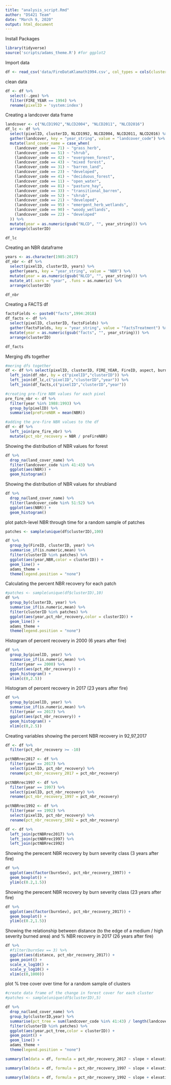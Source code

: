 ```yaml
---
title: "analysis_script.Rmd"
author: "DS421 Team"
date: "March 9, 2020"
output: html_document
---
```

Install Packages
```r
library(tidyverse)
source('scripts/adams_theme.R') #for ggplot2
```


Import data
```r
df <- read_csv('data/FireDataKlamath1994.csv', col_types = cols(clusterID = col_factor()))
```

clean data
```r
df <- df %>%
  select(-.geo) %>%
  filter(FIRE_YEAR == 1994) %>%
  rename(pixelID = 'system:index')
```


Creating a landcover data frame
```r
landcover <- c("NLCD1992","NLCD2004", "NLCD2011", "NLCD2016")
df_lc <- df %>%
  select(pixelID, clusterID, NLCD1992, NLCD2004, NLCD2011, NLCD2016) %>%
  gather(landcover, key = "year_string", value = "landcover_code") %>%
  mutate(land_cover_name = case_when(
    (landcover_code == 71) ~ "grass_herb",
    (landcover_code == 51) ~ "shrub",
    (landcover_code == 42) ~ "evergreen_forest",
    (landcover_code == 43) ~ "mixed forest",
    (landcover_code == 31) ~ "barren_land",
    (landcover_code == 23) ~ "developed",
    (landcover_code == 41) ~ "deciduous_forest",
    (landcover_code == 11) ~ "open_water",
    (landcover_code == 81) ~ "pasture_hay",
    (landcover_code == 33) ~ "transitional_barren",
    (landcover_code == 52) ~ "shrub",
    (landcover_code == 21) ~ "developed",
    (landcover_code == 95) ~ "emergent_herb_wetlands",
    (landcover_code == 90) ~ "woody_wetlands",
    (landcover_code == 22) ~ "developed"
  )) %>%
  mutate(year = as.numeric(gsub("NLCD", "", year_string))) %>%
  arrange(clusterID)

df_lc
```


Creating an NBR dataframe
```r
years <- as.character(1985:2017)
df_nbr <- df %>%
  select(pixelID, clusterID, years) %>%
  gather(years, key = "year_string", value = "NBR") %>%
  mutate(year = as.numeric(gsub("NLCD", "", year_string))) %>%
  mutate_at(.vars = "year", .funs = as.numeric) %>%
  arrange(clusterID)

df_nbr
```


Creating a FACTS df
```r
factsFields <- paste0("facts",1994:2018)
df_facts <- df %>%
  select(pixelID, clusterID, factsFields) %>%
  gather(factsFields, key = "year_string", value = "factsTreatment") %>%
  mutate(year = as.numeric(gsub("facts", "", year_string))) %>%
  arrange(clusterID)

df_facts
```


Merging dfs together
```r
#mering dfs together
df <- df %>% select(pixelID, clusterID, FIRE_YEAR, FireID, aspect, burnSev, distance, eastness, elevation, northness, slope) %>%
  left_join(df_nbr, by = c("pixelID","clusterID")) %>%
  left_join(df_lc,c("pixelID","clusterID","year")) %>%
  left_join(df_facts,c("pixelID","clusterID","year"))

#creating pre-fire NBR values for each pixel
pre_fire_nbr <- df %>% 
  filter(year %in% 1988:1993) %>%
  group_by(pixelID) %>%
  summarise(preFireNBR = mean(NBR))

#adding the pre-fire NBR values to the df
df <- df %>%
  left_join(pre_fire_nbr) %>%
  mutate(pct_nbr_recovery = NBR / preFireNBR)
```


Showing the distribution of NBR values for forest
```r
df %>%
  drop_na(land_cover_name) %>%
  filter(landcover_code %in% 41:43) %>%
  ggplot(aes(NBR)) +
  geom_histogram()
```

Showing the distribution of NBR values for shrubland
```r
df %>%
  drop_na(land_cover_name) %>%
  filter(landcover_code %in% 51:52) %>%
  ggplot(aes(NBR)) +
  geom_histogram()
```


plot patch-level NBR through time for a random sample of patches
```r
patches <- sample(unique(df$clusterID),100)

df %>%
  group_by(FireID, clusterID, year) %>%
  summarise_if(is.numeric,mean) %>%
  filter(clusterID %in% patches) %>%
  ggplot(aes(year,NBR,color = clusterID)) +
  geom_line() +
  adams_theme +
  theme(legend.position = "none")
```


Calculating the percent NBR recovery for each patch
```r
#patches <- sample(unique(df$clusterID),10)
df %>%
  group_by(clusterID, year) %>%
  summarise_if(is.numeric,mean) %>%
  filter(clusterID %in% patches) %>%
  ggplot(aes(year,pct_nbr_recovery,color = clusterID)) +
  geom_line() +
  adams_theme +
  theme(legend.position = "none")
```



Histogram of percent recovery in 2000 (6 years after fire)
```r
df %>%
  group_by(pixelID, year) %>%
  summarise_if(is.numeric,mean) %>%
  filter(year == 2000) %>%
  ggplot(aes(pct_nbr_recovery)) +
  geom_histogram() +
  xlim(c(0,2.5))
```



Histogram of percent recovery in 2017 (23 years after fire)
```r
df %>%
  group_by(pixelID, year) %>%
  summarise_if(is.numeric,mean) %>%
  filter(year == 2017) %>%
  ggplot(aes(pct_nbr_recovery)) +
  geom_histogram() +
  xlim(c(0,2.5))
```


Creating variables showing the percent NBR recovery in 92,97,2017
```r
df <- df %>%
  filter(pct_nbr_recovery >= -10)

pctNBRrec2017 <- df %>%
  filter(year == 2017) %>%
  select(pixelID, pct_nbr_recovery) %>%
  rename(pct_nbr_recovery_2017 = pct_nbr_recovery)

pctNBRrec1997 <- df %>%
  filter(year == 1997) %>%
  select(pixelID, pct_nbr_recovery) %>%
  rename(pct_nbr_recovery_1997 = pct_nbr_recovery)

pctNBRrec1992 <- df %>%
  filter(year == 1992) %>%
  select(pixelID, pct_nbr_recovery) %>%
  rename(pct_nbr_recovery_1992 = pct_nbr_recovery)

df <- df %>%
  left_join(pctNBRrec2017) %>%
  left_join(pctNBRrec1997) %>%
  left_join(pctNBRrec1992)
```



Showing the perecent NBR recovery by burn severity class (3 years after fire)
```r
df %>%
  ggplot(aes(factor(burnSev), pct_nbr_recovery_1997)) +
  geom_boxplot() +
  ylim(c(0.2,1.5))
```



Showing the perecent NBR recovery by burn severity class (23 years after fire)
```r
df %>%
  ggplot(aes(factor(burnSev), pct_nbr_recovery_2017)) +
  geom_boxplot() +
  ylim(c(0.2,1.5))
```



Showing the relationship between distance (to the edge of a medium / high severity burned area) and % NBR recovery in 2017 (26 years after fire)
```r
df %>%
  #filter(burnSev == 3) %>%
  ggplot(aes(distance, pct_nbr_recovery_2017)) +
  geom_point() +
  scale_x_log10() +
  scale_y_log10() +
  xlim(c(0,1000))
```


plot % tree cover over time for a random sample of clusters
```r
#create data frame of the change in forest cover for each cluster
#patches <- sample(unique(df$clusterID),5)

df %>%
  drop_na(land_cover_name) %>%
  group_by(clusterID,year) %>%
  summarise(pct_tree = sum(landcover_code %in% 41:43) / length(landcover_code)) %>%
  filter(clusterID %in% patches) %>%
  ggplot(aes(year,pct_tree,color = clusterID)) +
  geom_point() +
  geom_line() +
  adams_theme +
  theme(legend.position = "none")
```




```r

summary(lm(data = df, formula = pct_nbr_recovery_2017 ~ slope + elevation + northness + burnSev + distance))

summary(lm(data = df, formula = pct_nbr_recovery_1997 ~ slope + elevation + northness + burnSev + distance))

summary(lm(data = df, formula = pct_nbr_recovery_1992 ~ slope + elevation + northness + burnSev + distance))

```







